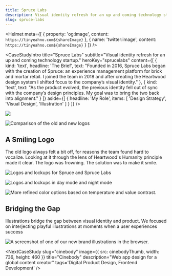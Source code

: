 ```yaml
---
title: Spruce Labs
description: Visual identity refresh for an up and coming technology startup.
slug: spruce-labs
---
```



<Helmet
    meta={[
        {
            property: 'og:image',
            content: `https://tinyeahno.com${shareImage}`
        },
        {
            name: 'twitter:image',
            content: `https://tinyeahno.com${shareImage}`
        }
    ]}
/>

<CaseStudyIntro
    title="Spruce Labs"
    subtitle="Visual identity refresh for an up and coming technology startup."
    heroKey="sprucelabs"
    content={[
        {
            kind: 'text',
            headline: 'The Brief',
            text: "Founded in 2016, Spruce Labs began with the creation of Spruce: an experience management platform for brick and mortar retail. I joined the team in 2018 and after creating the Heartwood design system I shifted focus to the company’s visual identity."
        }, {
            kind: 'text',
            text: "As the product evolved, the previous identity fell out of sync with the company’s design principles. My goal was to bring the two back into alignment."
        }
    ]}
    aside={[
        {
            headline: 'My Role',
            items: [
                'Design Strategy',
                'Visual Design',
                'Illustration'
            ]
        }
    ]}
/>

<Wrapper>
    <Container className="ta-center">
        <img src={logoLoop} className="img-scale" width={400} height={300}/>
    </Container>
</Wrapper>

![Comparison of the old and new logos](/spruce-labs/Logo-Before-After@2x.png "Making the Spruce logo smile.")

## A Smiling Logo
The old logo always felt a bit off, for reasons the team found hard to vocalize. Looking at it through the lens of Heartwood's Humanity principle made it clear. The logo was frowning. The solution was to make it smile.

![Logos and lockups for Spruce and Spruce Labs](/spruce-labs/Lockups-Subbrands@2x.png "Spruce lockups (left) with Spruce Labs as an example of a sub-brand (right).")

![Logos and lockups in day mode and night mode](/spruce-labs/Day-Night@2x.png "Day and night contexts to match the core product.")

<SpruceLabsColorSection />

![More refined color options based on temperature and value contrast.](/spruce-labs/Color-02@2x.png)

## Bridging the Gap
Illustrations bridge the gap between visual identity and product. We focused on interjecting playful illustrations at moments when a user experiences success

![A screenshot of one of our new brand illustrations in the browser.](/spruce-labs/App@2x.png "Illustration sample in the core app.")

<SpruceLabsWordsSection />

<CaseStudyConclusion
    headline="Results"
    text="The refreshed identity has expanded Spruce Labs’s ability to scale as the company grows. As new challenges come into focus, the team will be prepared to meet them."
/>

<NextCaseStudy
    slug="cinebody"
    image={{
        src: cinebodyThumb,
        width: 736,
        height: 460
    }}
    title="Cinebody"
    description="Web app design for a global content creator"
    tags='Digital Product Design, Frontend Development'
/>